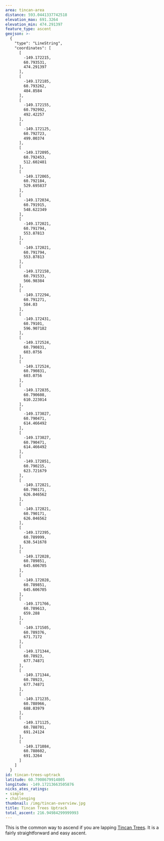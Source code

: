 ```yaml
---
area: tincan-area
distance: 593.0441337742518
elevation_max: 691.3264
elevation_min: 474.291397
feature_type: ascent
geojson: >-
  {
    "type": "LineString",
    "coordinates": [
      [
        -149.172215,
        60.793531,
        474.291397
      ],
      [
        -149.172185,
        60.793262,
        484.8584
      ],
      [
        -149.172155,
        60.792992,
        492.42257
      ],
      [
        -149.172125,
        60.792723,
        499.00374
      ],
      [
        -149.172095,
        60.792453,
        512.602481
      ],
      [
        -149.172065,
        60.792184,
        529.695837
      ],
      [
        -149.172034,
        60.791915,
        548.622349
      ],
      [
        -149.172021,
        60.791794,
        553.87813
      ],
      [
        -149.172021,
        60.791794,
        553.87813
      ],
      [
        -149.172158,
        60.791533,
        566.98384
      ],
      [
        -149.172294,
        60.791271,
        584.03
      ],
      [
        -149.172431,
        60.79101,
        596.907182
      ],
      [
        -149.172524,
        60.790831,
        603.0756
      ],
      [
        -149.172524,
        60.790831,
        603.0756
      ],
      [
        -149.172835,
        60.790608,
        610.223014
      ],
      [
        -149.173027,
        60.790471,
        614.466492
      ],
      [
        -149.173027,
        60.790471,
        614.466492
      ],
      [
        -149.172851,
        60.790215,
        623.721679
      ],
      [
        -149.172821,
        60.790171,
        626.046562
      ],
      [
        -149.172821,
        60.790171,
        626.046562
      ],
      [
        -149.172395,
        60.789999,
        638.541678
      ],
      [
        -149.172028,
        60.789851,
        645.606705
      ],
      [
        -149.172028,
        60.789851,
        645.606705
      ],
      [
        -149.171766,
        60.789613,
        659.288
      ],
      [
        -149.171505,
        60.789376,
        671.7172
      ],
      [
        -149.171344,
        60.78923,
        677.74871
      ],
      [
        -149.171344,
        60.78923,
        677.74871
      ],
      [
        -149.171235,
        60.788966,
        688.03979
      ],
      [
        -149.171125,
        60.788701,
        691.24124
      ],
      [
        -149.171084,
        60.788602,
        691.3264
      ]
    ]
  }
id: tincan-trees-uptrack
latitude: 60.7908679914805
longitude: -149.17213663505876
nicks_ates_ratings:
- simple
- challenging
thumbnail: /img/tincan-overview.jpg
title: Tincan Trees Uptrack
total_ascent: 216.94984299999993
---
```


This is the common way to ascend if you are lapping
[Tincan Trees](./tincan-trees.mdx).
It is a fairly straightforward and easy ascent.
